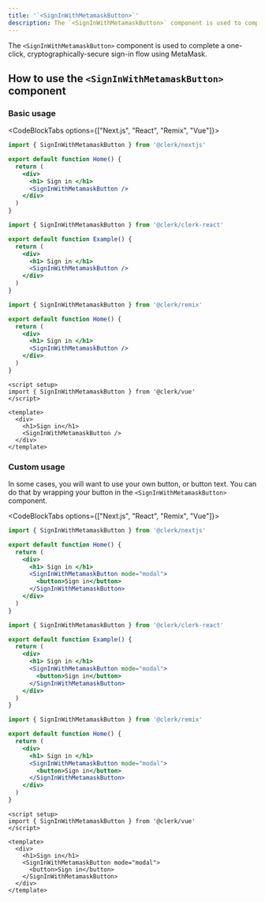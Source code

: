 ```yaml
---
title: '`<SignInWithMetamaskButton>`'
description: The `<SignInWithMetamaskButton>` component is used to complete a one-click, cryptographically-secure sign-in flow using MetaMask.
---
```


The `<SignInWithMetamaskButton>` component is used to complete a one-click, cryptographically-secure sign-in flow using MetaMask.

## How to use the `<SignInWithMetamaskButton>` component

### Basic usage

<CodeBlockTabs options={["Next.js", "React", "Remix", "Vue"]}>
  ```jsx {{ filename: 'pages/index.js' }}
  import { SignInWithMetamaskButton } from '@clerk/nextjs'

  export default function Home() {
    return (
      <div>
        <h1> Sign in </h1>
        <SignInWithMetamaskButton />
      </div>
    )
  }
  ```

  ```jsx {{ filename: 'example.js' }}
  import { SignInWithMetamaskButton } from '@clerk/clerk-react'

  export default function Example() {
    return (
      <div>
        <h1> Sign in </h1>
        <SignInWithMetamaskButton />
      </div>
    )
  }
  ```

  ```jsx {{ filename: 'pages/index.js' }}
  import { SignInWithMetamaskButton } from '@clerk/remix'

  export default function Home() {
    return (
      <div>
        <h1> Sign in </h1>
        <SignInWithMetamaskButton />
      </div>
    )
  }
  ```

  ```vue {{ filename: 'pages/index.vue' }}
  <script setup>
  import { SignInWithMetamaskButton } from '@clerk/vue'
  </script>

  <template>
    <div>
      <h1>Sign in</h1>
      <SignInWithMetamaskButton />
    </div>
  </template>
  ```
</CodeBlockTabs>

### Custom usage

In some cases, you will want to use your own button, or button text. You can do that by wrapping your button in the `<SignInWithMetamaskButton>` component.

<CodeBlockTabs options={["Next.js", "React", "Remix", "Vue"]}>
  ```jsx {{ filename: 'pages/index.js' }}
  import { SignInWithMetamaskButton } from '@clerk/nextjs'

  export default function Home() {
    return (
      <div>
        <h1> Sign in </h1>
        <SignInWithMetamaskButton mode="modal">
          <button>Sign in</button>
        </SignInWithMetamaskButton>
      </div>
    )
  }
  ```

  ```jsx {{ filename: 'example.js' }}
  import { SignInWithMetamaskButton } from '@clerk/clerk-react'

  export default function Example() {
    return (
      <div>
        <h1> Sign in </h1>
        <SignInWithMetamaskButton mode="modal">
          <button>Sign in</button>
        </SignInWithMetamaskButton>
      </div>
    )
  }
  ```

  ```jsx {{ filename: 'pages/index.js' }}
  import { SignInWithMetamaskButton } from '@clerk/remix'

  export default function Home() {
    return (
      <div>
        <h1> Sign in </h1>
        <SignInWithMetamaskButton mode="modal">
          <button>Sign in</button>
        </SignInWithMetamaskButton>
      </div>
    )
  }
  ```

  ```vue {{ filename: 'pages/index.vue' }}
  <script setup>
  import { SignInWithMetamaskButton } from '@clerk/vue'
  </script>

  <template>
    <div>
      <h1>Sign in</h1>
      <SignInWithMetamaskButton mode="modal">
        <button>Sign in</button>
      </SignInWithMetamaskButton>
    </div>
  </template>
  ```
</CodeBlockTabs>

